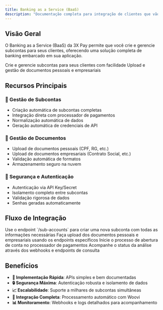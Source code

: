 ```yaml
---
title: Banking as a Service (BaaS)
description: "Documentação completa para integração de clientes que vão usar o BaaS"
---
```


## Visão Geral

O Banking as a Service (BaaS) da 3X Pay permite que você crie e gerencie subcontas para seus clientes, oferecendo uma solução completa de banking embarcado em sua aplicação.

<CardGroup cols={2}>
  <Card
    title="Subcontas"
    icon="building"
    href="/baas/sub-accounts/introduction"
  >
    Crie e gerencie subcontas para seus clientes com facilidade
  </Card>
  <Card
    title="Documentação"
    icon="file-text"
    href="/baas/sub-accounts/required-documents"
  >
    Upload e gestão de documentos pessoais e empresariais
  </Card>
</CardGroup>

## Recursos Principais

### 🏢 Gestão de Subcontas
- Criação automática de subcontas completas
- Integração direta com processador de pagamentos
- Normalização automática de dados
- Geração automática de credenciais de API

### 📄 Gestão de Documentos
- Upload de documentos pessoais (CPF, RG, etc.)
- Upload de documentos empresariais (Contrato Social, etc.)
- Validação automática de formatos
- Armazenamento seguro na nuvem

### 🔐 Segurança e Autenticação
- Autenticação via API Key/Secret
- Isolamento completo entre subcontas
- Validação rigorosa de dados
- Senhas geradas automaticamente

## Fluxo de Integração

<Steps>
  <Step title="Criar Subconta">
    Use o endpoint `/sub-accounts` para criar uma nova subconta com todas as informações necessárias
  </Step>
  <Step title="Upload de Documentos">
    Faça upload dos documentos pessoais e empresariais usando os endpoints específicos
  </Step>
  <Step title="Abrir Conta Completa">
    Inicie o processo de abertura de conta no processador de pagamentos
  </Step>
  <Step title="Monitorar Status">
    Acompanhe o status da análise através dos webhooks e endpoints de consulta
  </Step>
</Steps>

## Benefícios

- **🚀 Implementação Rápida**: APIs simples e bem documentadas
- **🔒 Segurança Máxima**: Autenticação robusta e isolamento de dados
- **📈 Escalabilidade**: Suporte a milhares de subcontas simultâneas
- **🔄 Integração Completa**: Processamento automático com Woovi
- **📊 Monitoramento**: Webhooks e logs detalhados para acompanhamento
